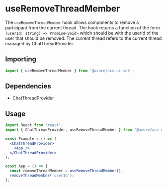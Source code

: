 
<Meta title="Hooks/Chat/useRemoveThreadMember" />

# useRemoveThreadMember

The `useRemoveThreadMember` hook allows components to remove a participant from the current thread. The hook returns a
function of the form `(userId: string) => Promise<void>` which should be with the userId of the user that should be
removed. The current thread refers to the current thread managed by ChatThreadProvider.

## Importing

```javascript
import { useRemoveThreadMember } from '@azure/acs-ui-sdk';
```

## Dependencies

- ChatThreadProvider

## Usage

```jsx
import React from 'react';
import { ChatThreadProvider, useRemoveThreadMember } from '@azure/acs-ui-sdk';

const Example = () => (
  <ChatThreadProvider>
    <App />
  </ChatThreadProvider>
);

const App = () => {
  const removeThreadMember = useRemoveThreadMember();
  removeThreadMember('userId');
};
```
